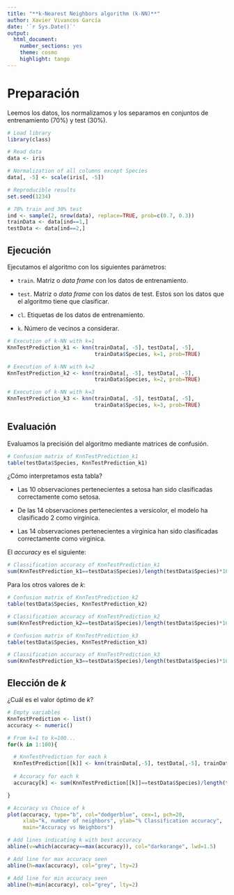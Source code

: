 ---
title: "**k-Nearest Neighbors algorithm (k-NN)**"
author: Xavier Vivancos García
date: '`r Sys.Date()`'
output: 
  html_document:
    number_sections: yes
    theme: cosmo
    highlight: tango
---

# Preparación

Leemos los datos, los normalizamos y los separamos en conjuntos de entrenamiento (70%) y test (30%).

```{r}
# Load library
library(class)

# Read data
data <- iris

# Normalization of all columns except Species
data[, -5] <- scale(iris[, -5])

# Reproducible results
set.seed(1234)

# 70% train and 30% test
ind <- sample(2, nrow(data), replace=TRUE, prob=c(0.7, 0.3))
trainData <- data[ind==1,]
testData <- data[ind==2,]
```

## Ejecución 

Ejecutamos el algoritmo con los siguientes parámetros:

* `train`. Matriz o _data frame_ con los datos de entrenamiento.

* `test`. Matriz o _data frame_ con los datos de test. Estos son los datos que el algoritmo tiene que clasificar.

* `cl`. Etiquetas de los datos de entrenamiento.

* `k`. Número de vecinos a considerar.

```{r}
# Execution of k-NN with k=1
KnnTestPrediction_k1 <- knn(trainData[, -5], testData[, -5],
                            trainData$Species, k=1, prob=TRUE)

# Execution of k-NN with k=2
KnnTestPrediction_k2 <- knn(trainData[, -5], testData[, -5],
                            trainData$Species, k=2, prob=TRUE)

# Execution of k-NN with k=3
KnnTestPrediction_k3 <- knn(trainData[, -5], testData[, -5],
                            trainData$Species, k=3, prob=TRUE)
```

## Evaluación

Evaluamos la precisión del algoritmo mediante matrices de confusión.

```{r}
# Confusion matrix of KnnTestPrediction_k1
table(testData$Species, KnnTestPrediction_k1)
```

¿Cómo interpretamos esta tabla?

* Las 10 observaciones pertenecientes a setosa han sido clasificadas correctamente como setosa.

* De las 14 observaciones pertenecientes a versicolor, el modelo ha clasificado 2 como virginica.

* Las 14 observaciones pertenecientes a virginica han sido clasificadas correctamente como virginica.

El _accuracy_ es el siguiente:

```{r}
# Classification accuracy of KnnTestPrediction_k1
sum(KnnTestPrediction_k1==testData$Species)/length(testData$Species)*100
```

Para los otros valores de _k_:

```{r}
# Confusion matrix of KnnTestPrediction_k2
table(testData$Species, KnnTestPrediction_k2)

# Classification accuracy of KnnTestPrediction_k2
sum(KnnTestPrediction_k2==testData$Species)/length(testData$Species)*100

# Confusion matrix of KnnTestPrediction_k3
table(testData$Species, KnnTestPrediction_k3)

# Classification accuracy of KnnTestPrediction_k3
sum(KnnTestPrediction_k3==testData$Species)/length(testData$Species)*100
```

## Elección de _k_

¿Cuál es el valor óptimo de _k_?

```{r fig.align='center'}
# Empty variables
KnnTestPrediction <- list()
accuracy <- numeric()

# From k=1 to k=100...
for(k in 1:100){

  # KnnTestPrediction for each k
  KnnTestPrediction[[k]] <- knn(trainData[,-5], testData[,-5], trainData$Species, k, prob=TRUE)
    
  # Accuracy for each k   
  accuracy[k] <- sum(KnnTestPrediction[[k]]==testData$Species)/length(testData$Species)*100

}

# Accuracy vs Choice of k
plot(accuracy, type="b", col="dodgerblue", cex=1, pch=20,
     xlab="k, number of neighbors", ylab="% Classification accuracy", 
     main="Accuracy vs Neighbors")

# Add lines indicating k with best accuracy
abline(v=which(accuracy==max(accuracy)), col="darkorange", lwd=1.5)

# Add line for max accuracy seen
abline(h=max(accuracy), col="grey", lty=2)

# Add line for min accuracy seen 
abline(h=min(accuracy), col="grey", lty=2)
```
